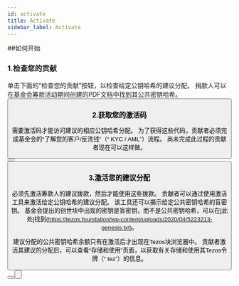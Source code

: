 ```yaml
---
id: activate
title: Activate
sidebar_label: Activate
---
```



##如何开始

### 1.检查您的贡献

单击下面的“检查您的贡献”按钮，以检查给定公钥哈希的建议分配。 捐款人可以在基金会筹款活动期间创建的PDF文档中找到其公共密钥哈希。
<Button 
    text="检查您的贡献"
    href="https://check.tezos.com/"
/>

### 2.获取您的激活码

需要激活码才能访问建议的相应公钥哈希分配。 为了获得这些代码，贡献者必须完成基金会的“了解您的客户/反洗钱”（“ KYC / AML”）流程。 尚未完成此过程的贡献者现在可以这样做。

<Button 
    text="开始 KYC/AML"
    href="https://verification.tezos.com/"
/> <Button
    text="KYC/AML FAQ"
    href="https://tezos.foundation/privacy-notice/"
    inverse />


### 3.激活您的建议分配

必须先激活筹款人的建议拨款，然后才能使用这些拨款。 贡献者可以通过使用激活工具来激活给定公钥哈希的建议分配。 该工具还可以揭示给定公共密钥哈希的盲密钥。 基金会提出的创世块中出现的密钥是盲密钥，而不是公共密钥哈希，可以在[此处]找到(https://tezos.foundation/wp-content/uploads/2020/04/5223213-genesis.txt)。

建议分配的公共密钥哈希余额只有在激活后才出现在Tezos块浏览器中。 贡献者激活其建议的分配后，可以查看“存储和使用”页面，以获取有关存储和使用其Tezos令牌（“ tez”）的信息。
<Button 
    text="激活"
    href="https://activate.tezos.com/"
/> <Button
    text="存储与使用"
    href="store-and-use/"
    inverse />

